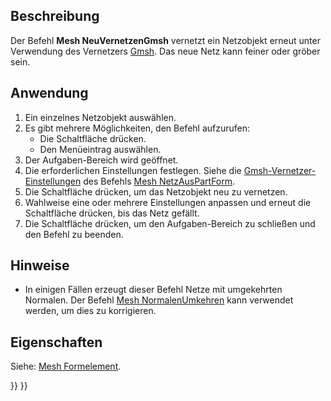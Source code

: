 <languages/>

{{Docnav/de
|[[Mesh_FromPartShape/de|Netz aus Form erstellen]]
|[[Mesh_Evaluation/de|Auswertung]]
|[[Mesh_Workbench/de|Mesh]]
|IconL=Mesh_FromPartShape.svg
|IconR=Mesh_Evaluation.svg
|IconC=Workbench_Mesh.svg
}}

{{GuiCommand/de
|Name=Mesh RemeshGmsh
|Name/de=Mesh NeuVernetzenGmsh
|MenuLocation=Netze → Aufbereitung...
|Workbenches=[[Mesh_Workbench/de|Mesh]]
|Version=0.19
|SeeAlso=[[Mesh_FromPartShape/de|Mesh NetzAusPartForm]]
}}

<span id="Description"></span>
==Beschreibung==

Der Befehl '''Mesh NeuVernetzenGmsh''' vernetzt ein Netzobjekt erneut unter Verwendung des Vernetzers [https://gmsh.info/ Gmsh]. Das neue Netz kann feiner oder gröber sein.

<span id="Usage"></span>
==Anwendung==

# Ein einzelnes Netzobjekt auswählen.
# Es gibt mehrere Möglichkeiten, den Befehl aufzurufen:
#* Die Schaltfläche {{Button|[[Image:Mesh_RemeshGmsh.svg|16px]] [[Mesh_RemeshGmsh/de|Aufbereitung...]]}} drücken.
#* Den Menüeintrag {{MenuCommand|Netze → [[Image:Mesh_RemeshGmsh.svg|16px]] Aufbereitung...}} auswählen.
# Der Aufgaben-Bereich {{MenuCommand|Neuvernetzung durch Gmsh}} wird geöffnet.
# Die erforderlichen Einstellungen festlegen. Siehe die [[Mesh_FromPartShape/de#Netzgenerator_Gmsh|Gmsh-Vernetzer-Einstellungen]] des Befehls [[Mesh_FromPartShape/de|Mesh NetzAusPartForm]].
# Die Schaltfläche {{Button|Anwenden}} drücken, um das Netzobjekt neu zu vernetzen.
# Wahlweise eine oder mehrere Einstellungen anpassen und erneut die Schaltfläche {{Button|Anwenden}} drücken, bis das Netz gefällt.
# Die Schaltfläche {{Button|Schließen}} drücken, um den Aufgaben-Bereich zu schließen und den Befehl zu beenden.

<span id="Notes"></span>
==Hinweise==

* In einigen Fällen erzeugt dieser Befehl Netze mit umgekehrten Normalen. Der Befehl [[Mesh_FlipNormals/de|Mesh NormalenUmkehren]] kann verwendet werden, um dies zu korrigieren.

<span id="Properties"></span>
==Eigenschaften==

Siehe: [[Mesh_Feature/de|Mesh Formelement]].


{{Docnav/de
|[[Mesh_FromPartShape/de|NetzAusPartForm]]
|[[Mesh_Evaluation/de|Auswertung]]
|[[Mesh_Workbench/de|Mesh]]
|IconL=Mesh_FromPartShape.svg
|IconR=Mesh_Evaluation.svg
|IconC=Workbench_Mesh.svg
}}

{{Mesh Tools navi{{#translation:}}}}
{{Userdocnavi{{#translation:}}}}
{{clear}}